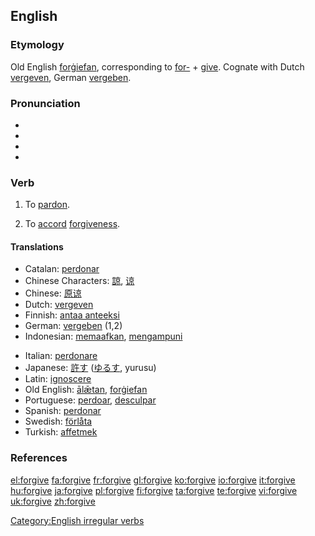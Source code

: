 ==English==

===Etymology===
Old English [[forgiefan|forġiefan]], corresponding to [[for-]] + [[give]]. Cognate with Dutch [[vergeven]], German [[vergeben]].

===Pronunciation===
*{{AHD|fər-gĭv', fôr-gĭv'}}
*{{IPA|/fəˈgɪv/, /fɔː(r)ˈgɪv/}}
*{{SAMPA|/f@(r)ˈgIv/, /fO:(r)ˈgIv/}}
*{{audio|en-us-forgive.ogg|Audio (US)}}

===Verb===
{{en-verb|forgives|forgiving|forgave|forgiven}}

# {{transitive}} To [[pardon]].
# {{intransitive}} To [[accord]] [[forgiveness]].

====Translations====
{{top}}
*Catalan: [[perdonar]]
*Chinese Characters: [[諒]], [[谅]]
*Chinese: [[原谅]]
*Dutch: [[vergeven]]
*Finnish: [[antaa anteeksi]]
*German: [[vergeben]] (1,2)
*Indonesian: [[maaf|memaafkan]], [[ampun|mengampuni]]
{{mid}}
*Italian: [[perdonare]]
*Japanese: [[許す]] ([[ゆるす]], yurusu)
*Latin: [[ignoscere]]
*Old English: [[alætan|ālǣtan]], [[forgiefan|forġiefan]]
*Portuguese: [[perdoar]], [[desculpar]]
*Spanish: [[perdonar]]
*Swedish: [[förlåta]]
*Turkish: [[affetmek]]
{{bottom}}

===References===
{{R:Century 1911}}
{{R:Webster 1913}}

[[Category:English irregular verbs]]

[[el:forgive]]
[[fa:forgive]]
[[fr:forgive]]
[[gl:forgive]]
[[ko:forgive]]
[[io:forgive]]
[[it:forgive]]
[[hu:forgive]]
[[ja:forgive]]
[[pl:forgive]]
[[fi:forgive]]
[[ta:forgive]]
[[te:forgive]]
[[vi:forgive]]
[[uk:forgive]]
[[zh:forgive]]